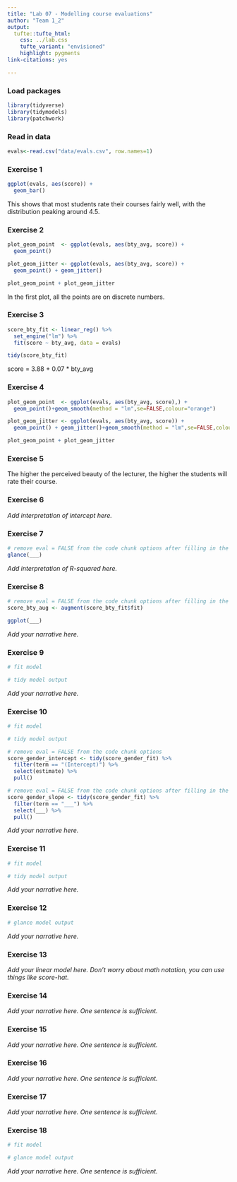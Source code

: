 ```yaml
---
title: "Lab 07 - Modelling course evaluations"
author: "Team 1_2"
output: 
  tufte::tufte_html:
    css: ../lab.css
    tufte_variant: "envisioned"
    highlight: pygments
link-citations: yes

---
```


### Load packages 

```r
library(tidyverse)
library(tidymodels)
library(patchwork)
```

### Read in data

```r
evals<-read.csv("data/evals.csv", row.names=1)
```


### Exercise 1

```r
ggplot(evals, aes(score)) +
  geom_bar()
```

This shows that most students rate their courses fairly well, with the distribution peaking around 4.5.

### Exercise 2

```r

plot_geom_point  <- ggplot(evals, aes(bty_avg, score)) +
  geom_point()

plot_geom_jitter <- ggplot(evals, aes(bty_avg, score)) +
  geom_point() + geom_jitter()

plot_geom_point + plot_geom_jitter
```

In the first plot, all the points are on discrete numbers.

### Exercise 3

```r

score_bty_fit <- linear_reg() %>%
  set_engine("lm") %>%
  fit(score ~ bty_avg, data = evals)
```

```r

tidy(score_bty_fit)
```

score = 3.88 + 0.07 * bty_avg

### Exercise 4

```r
plot_geom_point  <- ggplot(evals, aes(bty_avg, score),) +
  geom_point()+geom_smooth(method = "lm",se=FALSE,colour="orange")

plot_geom_jitter <- ggplot(evals, aes(bty_avg, score)) +
  geom_point() + geom_jitter()+geom_smooth(method = "lm",se=FALSE,colour="orange")

plot_geom_point + plot_geom_jitter
```

### Exercise 5

The higher the perceived beauty of the lecturer, the higher the students will rate their course.

### Exercise 6

*Add interpretation of intercept here.*

### Exercise 7

```r
# remove eval = FALSE from the code chunk options after filling in the blanks
glance(___)
```

*Add interpretation of R-squared here.*

### Exercise 8

```r
# remove eval = FALSE from the code chunk options after filling in the blanks
score_bty_aug <- augment(score_bty_fit$fit)

ggplot(___)
```

*Add your narrative here.*

### Exercise 9

```r
# fit model

# tidy model output
```

*Add your narrative here.*

### Exercise 10

```r
# fit model

# tidy model output
```

```r
# remove eval = FALSE from the code chunk options
score_gender_intercept <- tidy(score_gender_fit) %>% 
  filter(term == "(Intercept)") %>%
  select(estimate) %>%
  pull()
```

```r
# remove eval = FALSE from the code chunk options after filling in the blanks
score_gender_slope <- tidy(score_gender_fit) %>% 
  filter(term == "___") %>%
  select(___) %>%
  pull()
```

*Add your narrative here.*

### Exercise 11

```r
# fit model

# tidy model output
```

*Add your narrative here.*

### Exercise 12

```r
# glance model output
```

*Add your narrative here.*

### Exercise 13

*Add your linear model here. Don't worry about math notation, you can use things like score-hat.*

### Exercise 14

*Add your narrative here. One sentence is sufficient.*

### Exercise 15

*Add your narrative here. One sentence is sufficient.*

### Exercise 16

*Add your narrative here. One sentence is sufficient.*

### Exercise 17

*Add your narrative here. One sentence is sufficient.*

### Exercise 18

```r
# fit model

# glance model output
```

*Add your narrative here. One sentence is sufficient.*
